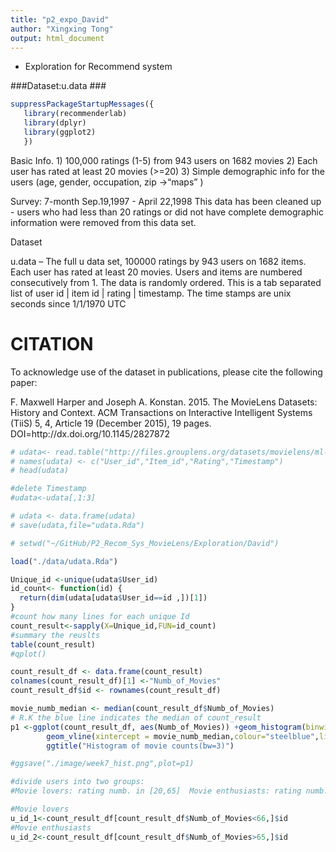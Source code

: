 ```yaml
---
title: "p2_expo_David"
author: "Xingxing Tong"
output: html_document
---
```


- Exploration for Recommend system

###Dataset:u.data ###

```r
suppressPackageStartupMessages({
   library(recommenderlab)
   library(dplyr) 
   library(ggplot2) 
   })
```


Basic Info.
1) 100,000 ratings (1-5) from 943 users on 1682 movies
2) Each user has rated at least 20 movies (>=20)
3) Simple demographic info for the users (age, gender, occupation, zip ->"maps" )

Survey: 7-month Sep.19,1997 - April 22,1998 
This data has been cleaned up - users who had less than 20 ratings or did not have complete demographic information were removed from this data set.


Dataset

u.data     -- The full u data set, 100000 ratings by 943 users on 1682 items.
              Each user has rated at least 20 movies.  Users and items are
              numbered consecutively from 1.  The data is randomly
              ordered. This is a tab separated list of 
	         user id | item id | rating | timestamp. 
              The time stamps are unix seconds since 1/1/1970 UTC   



CITATION
==============================================

To acknowledge use of the dataset in publications, please cite the following paper:

F. Maxwell Harper and Joseph A. Konstan. 2015. The MovieLens Datasets:
History and Context. ACM Transactions on Interactive Intelligent
Systems (TiiS) 5, 4, Article 19 (December 2015), 19 pages.
DOI=http://dx.doi.org/10.1145/2827872

```r
# udata<- read.table("http://files.grouplens.org/datasets/movielens/ml-100k/u.data")
# names(udata) <- c("User_id","Item_id","Rating","Timestamp")
# head(udata)

#delete Timestamp
#udata<-udata[,1:3]

# udata <- data.frame(udata)
# save(udata,file="udata.Rda")

# setwd("~/GitHub/P2_Recom_Sys_MovieLens/Exploration/David")

load("./data/udata.Rda")
```


```r
Unique_id <-unique(udata$User_id)
id_count<- function(id) {
  return(dim(udata[udata$User_id==id ,])[1])
}
#count how many lines for each unique Id
count_result<-sapply(X=Unique_id,FUN=id_count)
#summary the reuslts
table(count_result)
#qplot()

count_result_df <- data.frame(count_result)
colnames(count_result_df)[1] <-"Numb_of_Movies"
count_result_df$id <- rownames(count_result_df)

movie_numb_median <- median(count_result_df$Numb_of_Movies)
# R.K the blue line indicates the median of count_result
p1 <-ggplot(count_result_df, aes(Numb_of_Movies)) +geom_histogram(binwidth = 3)+
        geom_vline(xintercept = movie_numb_median,colour="steelblue",linetype = "longdash")+
        ggtitle("Histogram of movie counts(bw=3)")

#ggsave("./image/week7_hist.png",plot=p1)

#divide users into two groups: 
#Movie lovers: rating numb. in [20,65]  Movie enthusiasts: rating numb. in [66,737]

#Movie lovers
u_id_1<-count_result_df[count_result_df$Numb_of_Movies<66,]$id
#Movie enthusiasts
u_id_2<-count_result_df[count_result_df$Numb_of_Movies>65,]$id

```